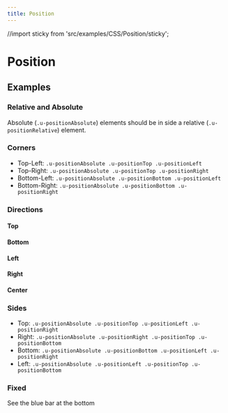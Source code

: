 ```yaml
---
title: Position
---
```



//import sticky from 'src/examples/CSS/Position/sticky';

# Position

## Examples

### Relative and Absolute

Absolute (`.u-positionAbsolute`) elements should be in side a relative (`.u-positionRelative`) element.

### Corners
* Top-Left: `.u-positionAbsolute .u-positionTop .u-positionLeft`
* Top-Right: `.u-positionAbsolute .u-positionTop .u-positionRight`
* Bottom-Left: `.u-positionAbsolute .u-positionBottom .u-positionLeft`
* Bottom-Right: `.u-positionAbsolute .u-positionBottom .u-positionRight`

<CodeView codeText={absoluteSingle} />

### Directions

#### Top

<CodeView codeText={absoluteTop} />

#### Bottom

<CodeView codeText={absoluteBottom} />

#### Left

<CodeView codeText={absoluteLeft} />

#### Right

<CodeView codeText={absoluteRight} />

#### Center

<CodeView codeText={absoluteCenter} />

### Sides

* Top: `.u-positionAbsolute .u-positionTop .u-positionLeft .u-positionRight`
* Right: `.u-positionAbsolute .u-positionRight .u-positionTop .u-positionBottom`
* Bottom: `.u-positionAbsolute .u-positionBottom .u-positionLeft .u-positionRight`
* Left: `.u-positionAbsolute .u-positionLeft .u-positionTop .u-positionBottom`

<CodeView codeText={absoluteMixed} />

### Fixed

See the blue bar at the bottom

<CodeView codeText={fixed} />
